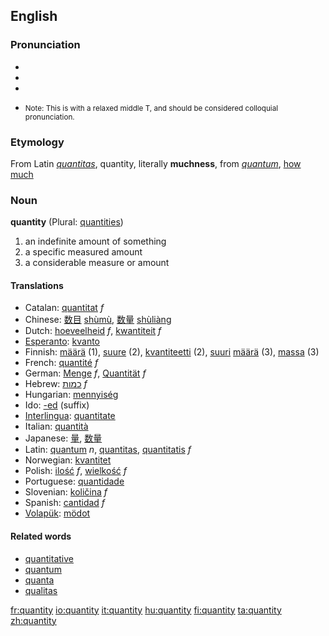 ==English==
===Pronunciation===
*{{IPA|/ˈkʍɑndədi/ or /ˈkʍɑnɾəɾi/ (''Canadian'')}}
*{{Audio|en-ca-quantity.ogg|Audio (CA)}}
*{{audio|en-us-quantity2.ogg|Audio (US)}}
*{{audio|en-us-quantity.ogg|Audio 2 (US)}} <small>Note: This is with a relaxed middle T, and should be considered colloquial pronunciation.</small>
===Etymology===
From Latin ''[[quantitas]]'', quantity, literally '''muchness''', from ''[[quantum]]'', [[how much]]

=== Noun ===
'''quantity''' (Plural: [[quantities]])

# an indefinite amount of something
# a specific measured amount
# a considerable measure or amount

==== Translations ====
{{top}}
*Catalan: [[quantitat]] ''f''
*Chinese: [[数目]] [[shumu|shùmù]], [[数量]] [[shuliang|shùliàng]]
*Dutch: [[hoeveelheid]] ''f'', [[kwantiteit]] ''f''
*[[Esperanto]]: [[kvanto]]
*Finnish: [[määrä]] (1), [[suure]] (2), [[kvantiteetti]] (2), [[suuri]] [[määrä]] (3), [[massa]] (3)
*French: [[quantité]] ''f''
*German: [[Menge]] ''f'', [[Quantität]] ''f''
*Hebrew: [[כמות]] ''f''
*Hungarian: [[mennyiség]]
*Ido: [[-ed]] (suffix)
*[[Interlingua]]: [[quantitate]]
*Italian: [[quantità]]
*Japanese: [[量]], [[数量]]
*Latin: [[quantum]] ''n'', [[quantitas]], [[quantitatis]] ''f''
*Norwegian: [[kvantitet]]
*Polish: [[ilość]] ''f'', [[wielkość]] ''f''
*Portuguese: [[quantidade]]
*Slovenian: [[količina]] ''f''
*Spanish: [[cantidad]] ''f''
*[[Volapük]]: [[mödot]]
{{bottom}}

==== Related words ====
*[[quantitative]]
*[[quantum]]
*[[quanta]]
*[[qualitas]]

[[fr:quantity]]
[[io:quantity]]
[[it:quantity]]
[[hu:quantity]]
[[fi:quantity]]
[[ta:quantity]]
[[zh:quantity]]